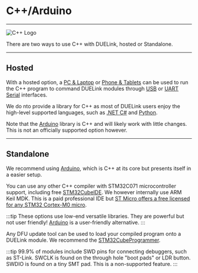 # C++/Arduino

---

![C++ Logo](pathname:///img/cplusplus.png)

There are two ways to use C++ with DUELink, hosted or Standalone.

---

## Hosted

With a hosted option, a [PC & Laptop](../hw/pc-laptop) or [Phone & Tablets](../hw/phone-tablet.mdx) can be used to run the C++ program to command DUELink modules through [USB](../interface/usb) or [UART Serial](../interface/uart) interfaces.

We do nto provide a library for C++ as most of DUELink users enjoy the high-level supported languages, such as [.NET C#](./dotnet) and [Python](./python).

Note that the [Arduino](../hw/arduino) library is C++ and will likely work with little changes. This is not an officially supported option however.

---

## Standalone

We recommend using [Arduino](../hw/arduino), which is C++ at its core but presents itself in a easier setup.

You can use any other C++ compiler with STM32C071 microcontroller support, including free [STM32CubeIDE](https://www.st.com/en/development-tools/stm32cubeide.html). We however internally use ARM Keil MDK. This is a paid professional IDE but [ST Micro offers a free licensed for any STM32 Cortex-M0 micro](https://developer.arm.com/documentation/kan344/latest/?lang=en).

:::tip
These options use low-end versatile libraries. They are powerful but not user friendly! [Arduino](../hw/arduino) is a user-friendly alternative.
:::

Any DFU update tool can be used to load your compiled program onto a DUELink module. We recommend the [STM32CubeProgrammer](https://www.st.com/en/development-tools/stm32cubeprog.html).

:::tip
99.9% of modules include SWD pins for connecting debuggers, such as ST-Link. SWCLK is found on the through hole "boot pads" or LDR button. SWDIO is found on a tiny SMT pad. This is a non-supported feature.
:::


